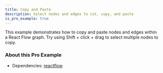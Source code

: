 ```yaml
---
title: Copy and Paste
description: Select nodes and edges to cut, copy, and paste
is_pro_example: true
---
```


This example demonstrates how to copy and paste nodes and edges within a React Flow graph. Try using Shift + click + drag to select multiple nodes to copy.

<ProExampleViewer slug="copy-paste" />

### About this Pro Example

- Dependencies: [reactflow](https://www.npmjs.com/package/reactflow)
